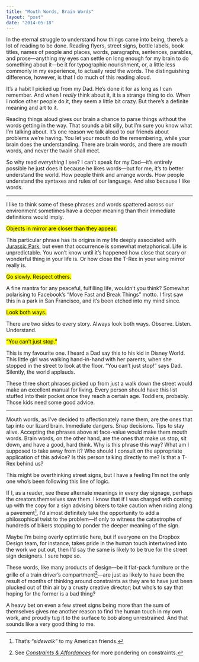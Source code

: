 ```yaml
---
title: "Mouth Words, Brain Words"
layout: "post"
date: "2014-05-18"
---
```


In the eternal struggle to understand how things came into being, there’s a lot
of reading to be done. Reading flyers, street signs, bottle labels, book titles,
names of people and places, words, paragraphs, sentences, parables, and
prose—anything my eyes can settle on long enough for my brain to do something
about it—be it for typographic nourishment, or, a little less commonly in my
experience, to actually _read_ the words. The distinguishing difference,
however, is that I do much of this reading aloud.

It’s a habit I picked up from my Dad. He’s done it for as long as I can
remember. And when I _really_ think about it, it is a strange thing to do. When
I notice other people do it, they seem a little bit crazy. But there’s a
definite meaning and art to it.

Reading things aloud gives our brain a chance to parse things without the words
getting in the way. That sounds a bit silly, but I’m sure you know what I’m
talking about. It’s one reason we talk aloud to our friends about problems we’re
having. You let your mouth do the remembering, while your brain does the
understanding. There are brain words, and there are mouth words, and never the
twain shall meet.

So why read _everything_ I see? I can’t speak for my Dad—it’s entirely possible
he just does it because he likes words—but for me, it’s to better understand the
world. How people think and arrange words. How people understand the syntaxes
and rules of our language. And also because I like words.

---

I like to think some of these phrases and words spattered across our environment
sometimes have a deeper meaning than their immediate definitions would imply.

<p className="gamma promo">
    <mark>Objects in mirror are closer than they appear.</mark>
</p>

This particular phrase has its origins in my life deeply associated with
[Jurassic Park](http://i283.photobucket.com/albums/kk316/LoneWolf19/Ford%20Ranger/Objects_in_mirror.jpg),
but even that occurrence is somewhat metaphorical. Life is unpredictable. You
won’t know until it’s happened how close that scary or wonderful thing in your
life is. Or how close the T-Rex in your wing mirror really is.

<p className="gamma promo">
    <mark>Go slowly. Respect others.</mark>
</p>

A fine mantra for any peaceful, fulfilling life, wouldn’t you think? Somewhat
polarising to Facebook’s “Move Fast and Break Things” motto. I first saw this in
a park in San Francisco, and it’s been etched into my mind since.

<p className="gamma promo">
    <mark>Look both ways.</mark>
</p>

There are two sides to every story. Always look both ways. Observe. Listen.
Understand.

<p className="gamma promo">
    <mark>“You can’t just stop.”</mark>
</p>

This is my favourite one. I heard a Dad say this to his kid in Disney World.
This little girl was walking hand-in-hand with her parents, when she stopped in
the street to look at the floor. “You can’t just stop!” says Dad. Silently, the
world applauds.

These three short phrases picked up from just a walk down the street would make
an excellent manual for living. Every person should have this list stuffed into
their pocket once they reach a certain age. Toddlers, probably. Those kids need
some good advice.

---

Mouth words, as I’ve decided to affectionately name them, are the ones that tap
into our lizard brain. Immediate dangers. Snap decisions. Tips to stay alive.
Accepting the phrases above at face-value would make them mouth words. Brain
words, on the other hand, are the ones that make us stop, sit down, and have a
good, hard think. Why is this phrase this way? What am I supposed to take away
from it? Who should I consult on the appropriate application of this advice? Is
this person talking directly to me? Is that a T-Rex behind us?

This might be overthinking street signs, but I have a feeling I’m not the only
one who’s been following this line of logic.

If I, as a reader, see these alternate meanings in every day signage, perhaps
the creators themselves saw them. I know that if I was charged with coming up
with the copy for a sign advising bikers to take caution when riding along a
pavement[^1], I’d almost definitely take the opportunity to add a philosophical
twist to the problem—if only to witness the catastrophe of hundreds of bikers
stopping to ponder the deeper meaning of the sign.

Maybe I’m being overly optimistic here, but if everyone on the Dropbox Design
team, for instance, takes pride in the human touch intertwined into the work we
put out, then I’d say the same is likely to be true for the street sign
designers. I sure hope so.

These words, like many products of design—be it flat-pack furniture or the
grille of a train driver’s compartment[^2]—are just as likely to have been the
result of months of thinking around constraints as they are to have just been
plucked out of thin air by a crusty creative director; but who’s to say that
hoping for the former is a bad thing?

A heavy bet on even a few street signs being more than the sum of themselves
gives me another reason to find the human touch in my own work, and proudly tug
it to the surface to bob along unrestrained. And that sounds like a very good
thing to me.

[^1]: That’s _“sidewalk”_ to my American friends.
[^2]:
    See [_Constraints & Affordances_](/2012/06/11/constraints-affordances/) for
    more pondering on constraints.
